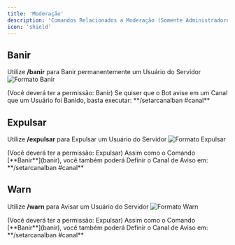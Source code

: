 ```yaml
---
title: 'Moderação'
description: 'Comandos Relacionados a Moderação (Somente Administradores de Servidor)'
icon: 'shield'
---
```


## Banir
Utilize **/banir** para Banir permanentemente um Usuário do Servidor
![Formato Banir](/images/Ban.png)

<AccordionGroup>
  <Accordion icon="hashtag" title="Configurar Canal de Aviso">
  (Você deverá ter a permissão: Banir) Se quiser que o Bot avise em um Canal que um Usuário foi Banido, basta executar: 
  **/setarcanalban #canal**

  </Accordion>
</AccordionGroup>

## Expulsar
Utilize **/expulsar** para Expulsar um Usuário do Servidor
![Formato Expulsar](/images/Kick.png)

<AccordionGroup>
  <Accordion icon="hashtag" title="Configurar Canal de Aviso">
  (Você deverá ter a permissão: Expulsar) Assim como o Comando [**Banir**](banir), você também poderá Definir o Canal de Aviso em: **/setarcanalban #canal**

  </Accordion>
</AccordionGroup>

## Warn
Utilize **/warn** para Avisar um Usuário do Servidor
![Formato Warn](/images/Warn.png)

<AccordionGroup>
  <Accordion icon="hashtag" title="Configurar Canal de Aviso">
  (Você deverá ter a permissão: Expulsar) Assim como o Comando [**Banir**](banir), você também poderá Definir o Canal de Aviso em: **/setarcanalban #canal**

  </Accordion>
</AccordionGroup>